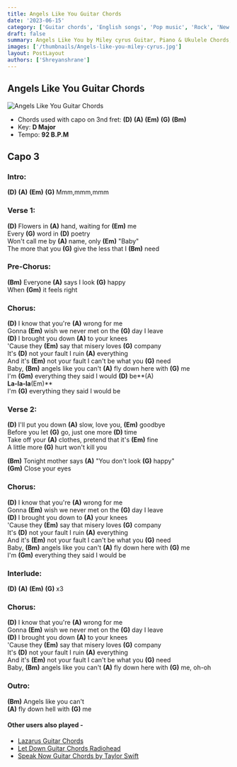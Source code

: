 ```yaml
---
title: Angels Like You Guitar Chords
date: '2023-06-15'
category: ['Guitar chords', 'English songs', 'Pop music', 'Rock', 'New released']
draft: false
summary: Angels Like You by Miley cyrus Guitar, Piano & Ukulele Chords, Chords used - (D) (A) (Em) (G) (Bm),  Capo - No Capo, Key - D Major.
images: ['/thumbnails/Angels-like-you-miley-cyrus.jpg']
layout: PostLayout
authors: ['Shreyanshrane']
---
```


## Angels Like You Guitar Chords

![Angels Like You Guitar Chords](/thumbnails/Angels-like-you-miley-cyrus.jpg)

- Chords used with capo on 3nd fret: **(D)** **(A)** **(Em)** **(G)** **(Bm)**
- Key: **D Major**
- Tempo: **92 B.P.M**

## Capo 3

### Intro:

**(D)** **(A)** **(Em)** **(G)**
Mmm,mmm,mmm

### Verse 1:

**(D)** Flowers in **(A)** hand, waiting for **(Em)** me\
Every **(G)** word in **(D)** poetry\
Won't call me by **(A)** name, only **(Em)** "Baby"\
The more that you **(G)** give the less that I **(Bm)** need

### Pre-Chorus:

**(Bm)** Everyone **(A)** says I look **(G)** happy\
When **(Gm)** it feels right

### Chorus:

**(D)** I know that you're **(A)** wrong for me\
Gonna **(Em)** wish we never met on the **(G)** day I leave\
**(D)** I brought you down **(A)** to your knees\
'Cause they **(Em)** say that misery loves **(G)** company\
It's **(D)** not your fault I ruin **(A)** everything\
And it's **(Em)** not your fault I can't be what you **(G)** need\
Baby, **(Bm)** angels like you can't **(A)** fly down here with **(G)** me\
I'm **(Gm)** everything they said I would **(D)** be**(A)**\
La-la-la**(Em)**\
I'm **(G)** everything they said I would be

### Verse 2:

**(D)** I'll put you down **(A)** slow, love you, **(Em)** goodbye\
Before you let **(G)** go, just one more **(D)** time\
Take off your **(A)** clothes, pretend that it's **(Em)** fine\
A little more **(G)** hurt won't kill you

**(Bm)** Tonight mother says **(A)** "You don't look **(G)** happy"\
**(Gm)** Close your eyes

### Chorus:

**(D)** I know that you're **(A)** wrong for me\
Gonna **(Em)** wish we never met on the **(G)** day I leave\
**(D)** I brought you down to **(A)** your knees\
'Cause they **(Em)** say that misery loves **(G)** company\
It's **(D)** not your fault I ruin **(A)** everything\
And it's **(Em)** not your fault I can't be what you **(G)** need\
Baby, **(Bm)** angels like you can't **(A)** fly down here with **(G)** me\
I'm **(Gm)** everything they said I would be

### Interlude:

**(D)** **(A)** **(Em)** **(G)** x3

### Chorus:

**(D)** I know that you're **(A)** wrong for me\
Gonna **(Em)** wish we never met on the **(G)** day I leave\
**(D)** I brought you down **(A)** to your knees\
'Cause they **(Em)** say that misery loves **(G)** company\
It's **(D)** not your fault I ruin **(A)** everything\
And it's **(Em)** not your fault I can't be what you **(G)** need\
Baby, **(Bm)** angels like you can't **(A)** fly down here with **(G)** me, oh-oh

### Outro:

**(Bm)** Angels like you can't\
**(A)** fly down hell with **(G)** me

#### Other users also played -

- [Lazarus Guitar Chords](https://www.chordsco.com/chords/lazarus-guitar-chords-by-the-porcupine-tree)
- [Let Down Guitar Chords Radiohead](https://www.chordsco.com/chords/solo-mission-guitar-chords-by-chainsmokers)
- [Speak Now Guitar Chords by Taylor Swift](https://www.chordsco.com/chords/speak-now-guitar-chords-by-taylor-swift)
